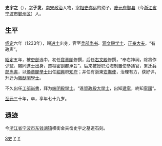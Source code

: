 {{Unreferenced|time=2021-07-10T04:26:28+00:00}}
'''史宇之'''（{{bd|1216年||1293年|catIdx=S史}}），[[表字|字]]'''子发'''，[[南宋|南宋]][[政治|政治]]人物，[[宰相|宰相]][[史弥远|史弥远]]的幼子，[[慶元府|慶元府]][[鄞县|鄞县]]（今[[浙江省|浙江省]][[宁波市|宁波市]][[鄞州区|鄞州区]]）人。

==生平==
[[绍定|绍定]]六年（1233年），赐[[进士|进士]]出身，官至[[兵部尚书|兵部尚书]]、[[观文殿|观文殿]][[学士|学士]]、[[正奉大夫|正奉大夫]]。“有政声”。

[[紹定|紹定]]五年，被[[吏部|吏部]]选中，初任[[寶章閣|寶章閣]]修撰，后任[[右文殿|右文殿]]修撰，“奉右神祠，除將作少監，賜同進士出身，遷樞密副都承旨”。后来被授职沿海制置使參議官，累迁[[兵部尚書|兵部尚書]]，以[[煥章閣|煥章閣]][[學士|學士]]出任[[紹興|紹興]]府[[知府|知府]]；并任有浙東[[安撫使|安撫使]]，治理有方，获好评，升迁为[[徽猷閣|徽猷閣]][[學士|學士]]。

不久出任[[工部尚書|工部尚書]]，拜为[[端明殿|端明殿]][[學士|學士]]。“進[[資政殿|資政殿]][[大學士|大學士]]，出知[[建寧府|建寧]]，終知[[寧國府|寧國]]”。

[[至元_(忽必烈)|至元]]三十年，卒，享年七十九岁。

==遗迹==
今[[浙江省|浙江省]][[宁波市|宁波市]][[东钱湖镇|东钱湖镇]]横街金夹岙史宇之墓道石刻。

[[Category:宋朝政治人物|S史]]
[[Category:史姓|Y]]
[[Category:鄞縣史氏|Y]]